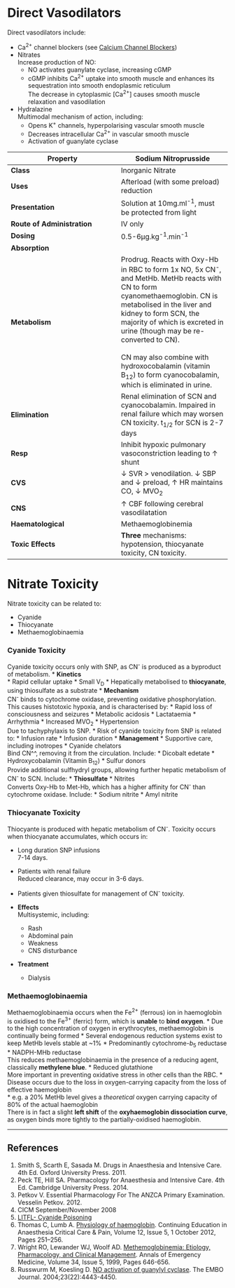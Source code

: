 # Direct Vasodilators


Direct vasodilators include:

* Ca^2+^ channel blockers (see [Calcium Channel Blockers](calcium_channel_blockers.md))
* Nitrates\
Increase production of NO:
	* NO activates guanylate cyclase, increasing cGMP
	* cGMP inhibits Ca^2+^ uptake into smooth muscle and enhances its sequestration into smooth endoplasmic reticulum\
	The decrease in cytoplasmic [Ca^2+^] causes smooth muscle relaxation and vasodilation
* Hydralazine\
Multimodal mechanism of action, including:
	* Opens K^+^ channels, hyperpolarising vascular smooth muscle
	* Decreases intracellular Ca^2+^ in vascular smooth muscle
	* Activation of guanylate cyclase

|Property|Sodium Nitroprusside|GTN|Hydralazine|
|--|--|
|**Class**|Inorganic Nitrate|Organic Nitrate|Direct vasodilator
|**Uses**|Afterload (with some preload) reduction|Afterload & preload reduction, angina|HTN
|**Presentation**|Solution at 10mg.ml^-1^, must be protected from light|Spray, tablets, patch, IV solution which is absorbed into PVC - requires a polyethylene administration set|20mg ampoule or powder. Should not be reconstituted with dextrose.
|**Route of Administration**| IV only| IV, topical, sublingual| PO, IV
|**Dosing**|0.5-6µg.kg^-1^.min^-1^|10-200µg.min^-1^|5-20mg IV|
|**Absorption**||<5% PO bioavailability|30% bioavailability due to high first pass metabolism
|**Metabolism**|Prodrug. Reacts with Oxy-Hb in RBC to form 1x NO, 5x CN^-^, and MetHb. MetHb reacts with CN to form cyanomethaemoglobin. CN is metabolised in the liver and kidney to form SCN, the majority of which is excreted in urine (though may be re-converted to CN). <br><br> CN may also combine with hydroxocobalamin (vitamin B~12~) to form cyanocobalamin, which is eliminated in urine.|Prodrug. Metabolised to NO and glycerol dinitrate (which is then also converted to NO) in the liver.|N-acetylated in gut and liver
|**Elimination**|Renal elimination of SCN and cyanocobalamin. Impaired in renal failure which may worsen CN toxicity. t~1/2~ for SCN is 2-7 days|t~1/2~ 1-4mins. Urinary excretion|Dependent on acetylation rates
|**Resp**|Inhibit hypoxic pulmonary vasoconstriction leading to ↑ shunt|Bronchodilation||
|**CVS**|↓ SVR > venodilation. ↓ SBP and ↓ preload, ↑ HR maintains CO, ↓ MVO~2~|Vasodilation predominantly of capacitance vessels, ↓ preload, ↓ VR, ↓ EDP, ↓ wall tension improving subendocardial blood flow, ↓MVO~2~|Arteriolar vasodilation with compensatory tachycardia and increased CO
|**CNS**|↑ CBF following cerebral vasodilatation|↑ CBF following cerebral vasodilatation, which may cause headache|Increased CBF
|**Haematological**|Methaemoglobinemia|Methanoglobinaemia||
|**Toxic Effects**|**Three** mechanisms: hypotension, thiocyanate toxicity, CN toxicity. |Methaemoglobinaemia can occur with GTN <br><br> GTN patches may **explode** if left on during DC cardioversion. |||

# Nitrate Toxicity

Nitrate toxicity can be related to:

* Cyanide
* Thiocyanate
* Methaemoglobinaemia

### Cyanide Toxicity

Cyanide toxicity occurs only with SNP, as CN^-^ is produced as a byproduct of metabolism.
* **Kinetics**\
	* Rapid cellular uptake
	* Small V~D~
	* Hepatically metabolised to **thiocyanate**, using thiosulfate as a substrate
* **Mechanism**\
CN^-^ binds to cytochrome oxidase, preventing oxidative phosphorylation. This causes histotoxic hypoxia, and is characterised by:
	* Rapid loss of consciousness and seizures
	* Metabolic acidosis
	* Lactataemia
	* Arrhythmia
	* Increased MVO~2~
	* Hypertension\
	Due to tachyphylaxis to SNP.
* Risk of cyanide toxicity from SNP is related to:
	* Infusion rate
	* Infusion duration
* **Management**
	* Supportive care, including inotropes
	* Cyanide chelators\
	Bind CN^^, removing it from the circulation. Include:
		* Dicobalt edetate
		* Hydroxycobalamin (Vitamin B~12~)
		* Sulfur donors\
		Provide additional sulfhydryl groups, allowing further hepatic metabolism of CN^-^ to SCN. Include:
			* **Thiosulfate**
		* Nitrites\
		Converts Oxy-Hb to Met-Hb, which has a higher affinity for CN^-^ than cytochrome oxidase. Include:
			* Sodium nitrite
			* Amyl nitrite

### Thiocyanate Toxicity

Thiocyante is produced with hepatic metabolism of CN^-^. Toxicity occurs when thiocyanate accumulates, which occurs in:

* Long duration SNP infusions\
7-14 days.
* Patients with renal failure\
Reduced clearance, may occur in 3-6 days.
* Patients given thiosulfate for management of CN^-^ toxicity.


* **Effects**\
Multisystemic, including:
	* Rash
    * Abdominal pain
    * Weakness
    * CNS disturbance


* **Treatment**\
    * Dialysis

### Methaemoglobinaemia

Methaemoglobinaemia occurs when the Fe^2+^ (ferrous) ion in haemoglobin is oxidised to the Fe^3+^ (ferric) form, which is **unable** to **bind oxygen**.
* Due to the high concentration of oxygen in erythrocytes, methaemoglobin is continually being formed
* Several endogenous reduction systems exist to keep MetHb levels stable at ~1%
	* Predominantly cytochrome-*b*~5~ reductase
	* NADPH-MHb reductase\
	This reduces methaemoglobinaemia in the presence of a reducing agent, classically **methylene blue**.
	* Reduced glutathione\
	More important in preventing oxidative stress in other cells than the RBC.
* Disease occurs due to the loss in oxygen-carrying capacity from the loss of effective haemoglobin\
	* e.g. a 20% MetHb level gives a *theoretical* oxygen carrying capacity of 80% of the actual haemoglobin\
	There is in fact a slight **left shift** of the **oxyhaemoglobin dissociation curve**, as oxygen binds more tightly to the partially-oxidised haemoglobin.


---

## References

1. Smith S, Scarth E, Sasada M. Drugs in Anaesthesia and Intensive Care. 4th Ed. Oxford University Press. 2011.
2. Peck TE, Hill SA. Pharmacology for Anaesthesia and Intensive Care. 4th Ed. Cambridge University Press. 2014.\
3. Petkov V. Essential Pharmacology For The ANZCA Primary Examination. Vesselin Petkov. 2012.
4. CICM September/November 2008
5. [LITFL- Cyanide Poisoning](http://lifeinthefastlane.com/ccc/cyanide-poisoning)
6. Thomas C, Lumb A. [Physiology of haemoglobin](https://academic.oup.com/bjaed/article/12/5/251/289041/Physiology-of-haemoglobin). Continuing Education in Anaesthesia Critical Care & Pain, Volume 12, Issue 5, 1 October 2012, Pages 251–256.
7. Wright RO, Lewander WJ, Woolf AD. [Methemoglobinemia: Etiology, Pharmacology, and Clinical Management](http://www.sciencedirect.com/science/article/pii/S0196064499701678). Annals of Emergency Medicine, Volume 34, Issue 5, 1999, Pages 646-656.
8. Russwurm M, Koesling D. [NO activation of guanylyl cyclase](https://www.ncbi.nlm.nih.gov/pmc/articles/PMC526456/). The EMBO Journal. 2004;23(22):4443-4450.